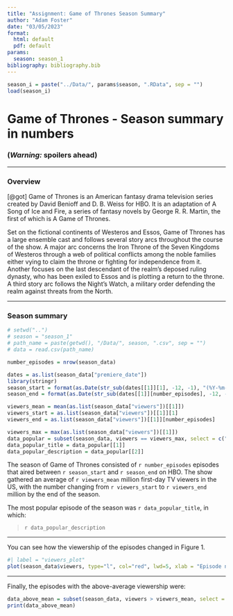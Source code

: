 ```yaml
---
title: "Assignment: Game of Thrones Season Summary"
author: "Adam Foster"
date: "03/05/2023"
format:
  html: default
  pdf: default
params:
  season: season_1
bibliography: bibliography.bib
---
```


```r
season_i = paste("../Data/", params$season, ".RData", sep = "")
load(season_i)
```

# Game of Thrones - Season summary in numbers

### __(*Warning:* spoilers ahead)__

***

### Overview

[@got] Game of Thrones is an American fantasy drama television series created by David Benioff and D. B. Weiss for HBO. It is an adaptation of A Song of Ice and Fire, a series of fantasy novels by George R. R. Martin, the first of which is A Game of Thrones.

Set on the fictional continents of Westeros and Essos, Game of Thrones has a large ensemble cast and follows several story arcs throughout the course of the show. A major arc concerns the Iron Throne of the Seven Kingdoms of Westeros through a web of political conflicts among the noble families either vying to claim the throne or fighting for independence from it. Another focuses on the last descendant of the realm's deposed ruling dynasty, who has been exiled to Essos and is plotting a return to the throne. A third story arc follows the Night's Watch, a military order defending the realm against threats from the North.

***

### Season summary

```r

# setwd("..")
# season = "season_1"
# path_name = paste(getwd(), "/Data/", season, ".csv", sep = "")
# data = read.csv(path_name)

number_episodes = nrow(season_data)

dates = as.list(season_data["premiere_date"])
library(stringr)
season_start = format(as.Date(str_sub(dates[[1]][1], -12, -1), "(%Y-%m-%d"), "%d %B %Y")
season_end = format(as.Date(str_sub(dates[[1]][number_episodes], -12, -1), "(%Y-%m-%d"), "%d %B %Y")

viewers_mean = mean(as.list(season_data["viewers"])[[1]])
viewers_start = as.list(season_data["viewers"])[[1]][1]
viewers_end = as.list(season_data["viewers"])[[1]][number_episodes]

viewers_max = max(as.list(season_data["viewers"])[[1]])
data_popular = subset(season_data, viewers == viewers_max, select = c("title", "description"))
data_popular_title = data_popular[[1]]
data_popular_description = data_popular[[2]]

```

The season of Game of Thrones consisted of `r number_episodes` episodes that aired between `r season_start` and `r season_end` on HBO. The show gathered an average of `r viewers_mean` million first-day TV viewers in the US, with the number changing from `r viewers_start` to `r viewers_end` million by the end of the season.

The most popular episode of the season was `r data_popular_title`, in which:

> `r data_popular_description`

***

You can see how the viewership of the episodes changed in Figure 1.

```r
#| label = "viewers_plot"
plot(season_data$viewers, type="l", col="red", lwd=5, xlab = "Episode number", ylab = "1st day TV viewers in the US (millions)")
```

***

Finally, the episodes with the above-average viewership were:

```r

data_above_mean = subset(season_data, viewers > viewers_mean, select = c("no_season", "title", "directed_by"))
print(data_above_mean)

```
